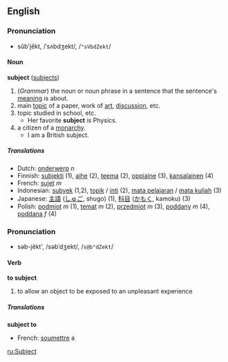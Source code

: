 ==English==
===Pronunciation===
*sŭb'jĕkt, /ˈsʌbdʒekt/, /<tt>"sVbdZekt</tt>/

==== Noun ====
'''subject''' ([[subjects]])

# (''Grammar'') the noun or noun phrase in a sentence that the sentence's [[meaning]] is about.
# main [[topic]] of a paper, work of [[art]], [[discussion]], etc.
# topic studied in school, etc.
#* Her favorite '''subject''' is Physics.
# a citizen of a [[monarchy]].
#* I am a British subject.

===== Translations =====
*Dutch: [[onderwerp]] ''n''
*Finnish: [[subjekti]] (1), [[aihe]] (2), [[teema]] (2), [[oppiaine]] (3), [[kansalainen]] (4)
*French: [[sujet]] ''m''
*Indonesian: [[subyek]] (1,2), [[topik]] / [[inti]] (2), [[mata pelajaran]] / [[mata kuliah]] (3)
*Japanese: [[主語]] ([[しゅご]], shugo) (1), [[科目]] ([[かもく]], kamoku) (3)
*Polish: [[podmiot]] ''m'' (1), [[temat]] ''m'' (2), [[przedmiot]] ''m'' (3), [[poddany]] ''m'' (4), [[poddana]] ''f'' (4)

===Pronunciation===
*səb-jĕkt', /səbˈdʒekt/, /<tt>s@b"dZekt</tt>/

====Verb====
'''to subject'''

# to allow an object to be exposed to an unpleasant experience

<!-- is "subject to" an idiom or just a collocation? where does this translation therefore belong? -->
=====Translations=====
'''subject to'''

*French: [[soumettre]] a

[[ru:Subject]]